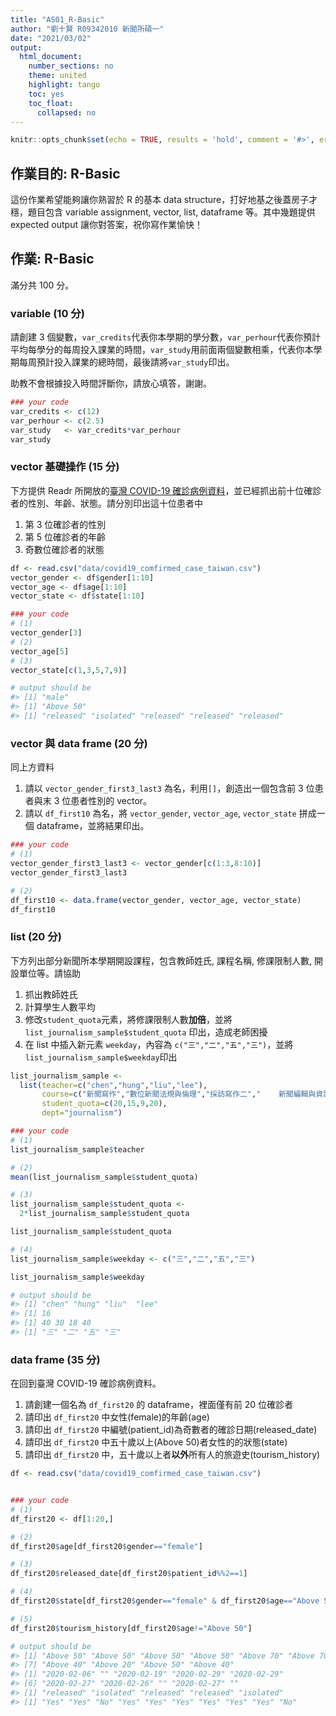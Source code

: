 ```yaml
---
title: "AS01_R-Basic"
author: "劉十賢 R09342010 新聞所碩一"
date: "2021/03/02"
output:
  html_document:
    number_sections: no
    theme: united
    highlight: tango
    toc: yes
    toc_float:
      collapsed: no
---
```


```r
knitr::opts_chunk$set(echo = TRUE, results = 'hold', comment = '#>', error = TRUE)
```

## 作業目的: R-Basic

這份作業希望能夠讓你熟習於 R 的基本 data structure，打好地基之後蓋房子才穩，題目包含 variable assignment, vector, list, dataframe 等。其中幾題提供 expected output 讓你對答案，祝你寫作業愉快！

## 作業: R-Basic

滿分共 100 分。

### variable (10 分)

請創建 3 個變數，`var_credits`代表你本學期的學分數，`var_perhour`代表你預計平均每學分的每周投入課業的時間，`var_study`用前面兩個變數相乘，代表你本學期每周預計投入課業的總時間，最後請將`var_study`印出。

助教不會根據投入時間評斷你，請放心填答，謝謝。

```r
### your code
var_credits <- c(12)
var_perhour <- c(2.5)
var_study   <- var_credits*var_perhour
var_study

```

### vector 基礎操作 (15 分)

下方提供 Readr 所開放的[臺灣 COVID-19 確診病例資料](https://github.com/readr-media/readr-data/tree/master/covid-19)，並已經抓出前十位確診者的性別、年齡、狀態。請分別印出這十位患者中

(1) 第 3 位確診者的性別   
(2) 第 5 位確診者的年齡   
(3) 奇數位確診者的狀態

```r
df <- read.csv("data/covid19_comfirmed_case_taiwan.csv")
vector_gender <- df$gender[1:10]
vector_age <- df$age[1:10]
vector_state <- df$state[1:10]

### your code
# (1)
vector_gender[3]
# (2)
vector_age[5]
# (3)
vector_state[c(1,3,5,7,9)]

# output should be
#> [1] "male"
#> [1] "Above 50"
#> [1] "released" "isolated" "released" "released" "released"
```

### vector 與 data frame (20 分) 

同上方資料 

(1) 請以 `vector_gender_first3_last3` 為名，利用`[]`，創造出一個包含前 3 位患者與末 3 位患者性別的 vector。   
(2) 請以 `df_first10` 為名，將 `vector_gender`, `vector_age`, `vector_state` 拼成一個 dataframe，並將結果印出。   

```r
### your code
# (1)
vector_gender_first3_last3 <- vector_gender[c(1:3,8:10)]
vector_gender_first3_last3

# (2)
df_first10 <- data.frame(vector_gender, vector_age, vector_state)
df_first10
```

### list (20 分) 

下方列出部分新聞所本學期開設課程，包含教師姓氏, 課程名稱, 修課限制人數, 開設單位等。請協助

(1) 抓出教師姓氏   
(2) 計算學生人數平均   
(3) 修改`student_quota`元素，將修課限制人數**加倍**，並將 `list_journalism_sample$student_quota` 印出，造成老師困擾   
(4) 在 list 中插入新元素 `weekday`，內容為 `c("三","二","五","三")`，並將`list_journalism_sample$weekday`印出

```r
list_journalism_sample <-
  list(teacher=c("chen","hung","liu","lee"),
       course=c("新聞寫作","數位新聞法規與倫理","採訪寫作二","	新聞編輯與資訊設計"),
       student_quota=c(20,15,9,20),
       dept="journalism")

### your code
# (1)
list_journalism_sample$teacher

# (2)
mean(list_journalism_sample$student_quota)

# (3)
list_journalism_sample$student_quota <-
  2*list_journalism_sample$student_quota

list_journalism_sample$student_quota

# (4)
list_journalism_sample$weekday <- c("三","二","五","三")

list_journalism_sample$weekday

# output should be
#> [1] "chen" "hung" "liu"  "lee" 
#> [1] 16
#> [1] 40 30 18 40
#> [1] "三" "二" "五" "三"
```

### data frame (35 分) 

在回到臺灣 COVID-19 確診病例資料。

(1) 請創建一個名為 `df_first20` 的 dataframe，裡面僅有前 20 位確診者   
(2) 請印出 `df_first20` 中女性(female)的年齡(age)   
(3) 請印出 `df_first20` 中編號(patient_id)為奇數者的確診日期(released_date)
(4) 請印出 `df_first20` 中五十歲以上(Above 50)者女性的的狀態(state)   
(5) 請印出 `df_first20` 中，五十歲以上者**以外**所有人的旅遊史(tourism_history)     


```r
df <- read.csv("data/covid19_comfirmed_case_taiwan.csv")


### your code
# (1)
df_first20 <- df[1:20,]

# (2)
df_first20$age[df_first20$gender=="female"]

# (3)
df_first20$released_date[df_first20$patient_id%%2==1]

# (4)
df_first20$state[df_first20$gender=="female" & df_first20$age=="Above 50"]

# (5)
df_first20$tourism_history[df_first20$age!="Above 50"]

# output should be
#> [1] "Above 50" "Above 50" "Above 50" "Above 50" "Above 70" "Above 70"
#> [7] "Above 40" "Above 20" "Above 50" "Above 40"
#> [1] "2020-02-06" "" "2020-02-19" "2020-02-29" "2020-02-29"
#> [6] "2020-02-27" "2020-02-26" "" "2020-02-27" ""
#> [1] "released" "isolated" "released" "released" "isolated"
#> [1] "Yes" "Yes" "No" "Yes" "Yes" "Yes" "Yes" "Yes" "Yes" "No"
```

